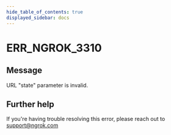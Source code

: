 ```yaml
---
hide_table_of_contents: true
displayed_sidebar: docs
---
```



# ERR_NGROK_3310

## Message

URL "state" parameter is invalid.

<ErrorDetails error="err_ngrok_3310" />

## Further help

If you're having trouble resolving this error, please reach out to [support@ngrok.com](mailto:support@ngrok.com?subject=Help%20with%20ERR_NGROK_3310)
